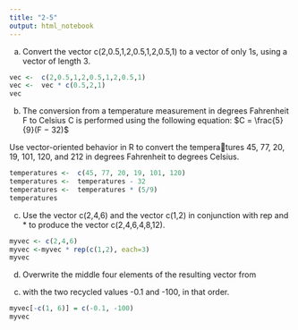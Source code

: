 ```yaml
---
title: "2-5"
output: html_notebook
---
```


a. Convert the vector c(2,0.5,1,2,0.5,1,2,0.5,1) to a vector of only
1s, using a vector of length 3.
```r
vec <-  c(2,0.5,1,2,0.5,1,2,0.5,1)
vec <-  vec * c(0.5,2,1) 
vec
```

b. The conversion from a temperature measurement in degrees
Fahrenheit F to Celsius C is performed using the following
equation:
$C = \frac{5}{9}(F − 32)$

Use vector-oriented behavior in R to convert the temperatures 45, 77, 20, 19, 101, 120, and 212 in degrees Fahrenheit to
degrees Celsius.
```r
temperatures <-  c(45, 77, 20, 19, 101, 120)
temperatures <-  temperatures - 32
temperatures <-  temperatures * (5/9)
temperatures
```

c. Use the vector c(2,4,6) and the vector c(1,2) in conjunction with
rep and * to produce the vector c(2,4,6,4,8,12).
```r
myvec <- c(2,4,6)
myvec <-myvec * rep(c(1,2), each=3)
myvec
```

d. Overwrite the middle four elements of the resulting vector from
(c) with the two recycled values -0.1 and -100, in that order.
```r
myvec[-c(1, 6)] = c(-0.1, -100)
myvec
```

